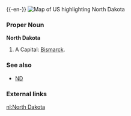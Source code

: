 {{wikipedia}}
{{-en-}}
[[Image:Map of USA highlighting North Dakota.png|thumb|right|Map of US highlighting North Dakota]]
===Proper Noun===
'''North Dakota'''
#A {{USstate}}  Capital: [[Bismarck]].

===See also===
*[[ND]]
===External links===
{{pedialite}}

[[nl:North Dakota]]